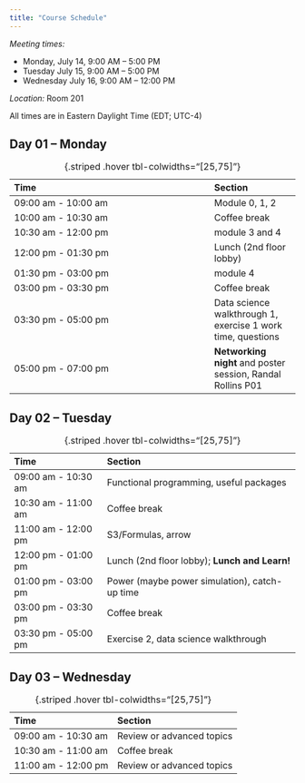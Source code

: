 ```yaml
---
title: "Course Schedule"
---
```


*Meeting times:*

* Monday, July 14, 9:00 AM – 5:00 PM
* Tuesday July 15, 9:00 AM – 5:00 PM
* Wednesday July 16, 9:00 AM – 12:00 PM

*Location:* Room 201

::: {.callout-important}
All times are in Eastern Daylight Time (EDT; UTC-4)
:::

## Day 01 – Monday 

| Time                | Section |
|:--------------------|:--------|
| 09:00 am - 10:00 am | Module 0, 1, 2 |
| 10:00 am - 10:30 am | Coffee break |
| 10:30 am - 12:00 pm | module 3 and 4 |
| 12:00 pm - 01:30 pm | Lunch (2nd floor lobby) |
| 01:30 pm - 03:00 pm | module 4 |
| 03:00 pm - 03:30 pm | Coffee break |
| 03:30 pm - 05:00 pm | Data science walkthrough 1, exercise 1 work time, questions |
| 05:00 pm - 07:00 pm | **Networking night** and poster session, Randal Rollins P01 |

: {.striped .hover tbl-colwidths="[25,75]"}


## Day 02 – Tuesday

| Time                | Section |
|:--------------------|:--------|
| 09:00 am - 10:30 am | Functional programming, useful packages |
| 10:30 am - 11:00 am | Coffee break |
| 11:00 am - 12:00 pm | S3/Formulas, arrow |
| 12:00 pm - 01:00 pm | Lunch (2nd floor lobby); **Lunch and Learn!** |
| 01:00 pm - 03:00 pm | Power (maybe power simulation), catch-up time |
| 03:00 pm - 03:30 pm | Coffee break |
| 03:30 pm - 05:00 pm | Exercise 2, data science walkthrough |

: {.striped .hover tbl-colwidths="[25,75]"}

## Day 03 – Wednesday

| Time                | Section |
|:--------------------|:--------|
| 09:00 am - 10:30 am | Review or advanced topics |
| 10:30 am - 11:00 am | Coffee break |
| 11:00 am - 12:00 pm | Review or advanced topics |

: {.striped .hover tbl-colwidths="[25,75]"}
